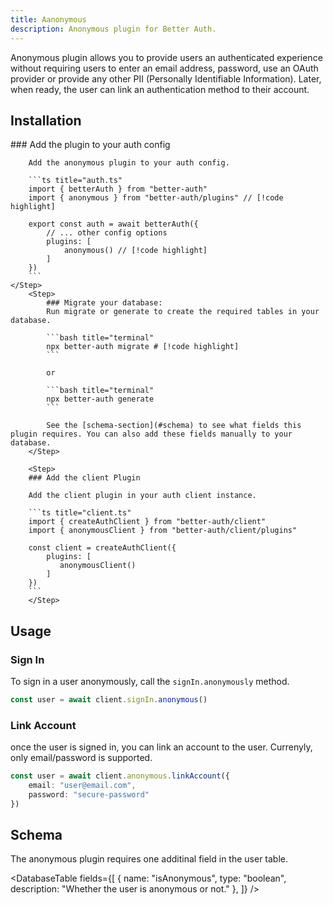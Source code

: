 ```yaml
---
title: Aanonymous
description: Anonymous plugin for Better Auth.
---
```


Anonymous plugin allows you to provide users an authenticated experience without requiring users to enter an email address, password, use an OAuth provider or provide any other PII (Personally Identifiable Information). Later, when ready, the user can link an authentication method to their account.


## Installation

<Steps>
    <Step>
        ### Add the plugin to your auth config

        Add the anonymous plugin to your auth config.

        ```ts title="auth.ts"
        import { betterAuth } from "better-auth"
        import { anonymous } from "better-auth/plugins" // [!code highlight]
        
        export const auth = await betterAuth({
            // ... other config options
            plugins: [
                anonymous() // [!code highlight]
            ]
        })
        ```
    </Step>
        <Step>
            ### Migrate your database:
            Run migrate or generate to create the required tables in your database.

            ```bash title="terminal"
            npx better-auth migrate # [!code highlight]
            ```

            or

            ```bash title="terminal"
            npx better-auth generate 
            ```

            See the [schema-section](#schema) to see what fields this plugin requires. You can also add these fields manually to your database.
        </Step>

        <Step>
        ### Add the client Plugin
        
        Add the client plugin in your auth client instance.

        ```ts title="client.ts"
        import { createAuthClient } from "better-auth/client"
        import { anonymousClient } from "better-auth/client/plugins"
        
        const client = createAuthClient({
            plugins: [
               anonymousClient()
            ]
        })
        ```
        </Step>
</Steps>


## Usage

### Sign In 

To sign in a user anonymously, call the `signIn.anonymously` method.

```ts title="example.ts"
const user = await client.signIn.anonymous()
```

### Link Account

once the user is signed in, you can link an account to the user. Currenyly, only email/password is supported.

```ts title="example.ts"
const user = await client.anonymous.linkAccount({
    email: "user@email.com",    
    password: "secure-password"
})
```

## Schema

The anonymous plugin requires one additinal field in the user table.

<DatabaseTable
    fields={[
        { name: "isAnonymous", type: "boolean", description: "Whether the user is anonymous or not." },
    ]}
/>
